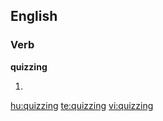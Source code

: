 
==English==
===Verb===
'''quizzing'''
# {{present participle of|[[quiz]]}}

[[hu:quizzing]]
[[te:quizzing]]
[[vi:quizzing]]